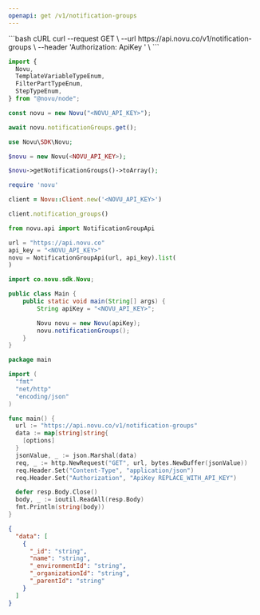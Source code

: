 ```yaml
---
openapi: get /v1/notification-groups
---
```



<ApikeyWarning />

<RequestExample>
```bash cURL
curl --request GET \
--url https://api.novu.co/v1/notification-groups \
--header 'Authorization: ApiKey <NOVU_API_KEY>' \
```

```javascript Node.js
import {
  Novu,
  TemplateVariableTypeEnum,
  FilterPartTypeEnum,
  StepTypeEnum,
} from "@novu/node";

const novu = new Novu("<NOVU_API_KEY>");

await novu.notificationGroups.get();
```

```php PHP
use Novu\SDK\Novu;

$novu = new Novu(<NOVU_API_KEY>);

$novu->getNotificationGroups()->toArray();
```

```ruby Ruby
require 'novu'

client = Novu::Client.new('<NOVU_API_KEY>')

client.notification_groups()
```

```python Python
from novu.api import NotificationGroupApi

url = "https://api.novu.co"
api_key = "<NOVU_API_KEY>"
novu = NotificationGroupApi(url, api_key).list(
)
```

```java Java
import co.novu.sdk.Novu;

public class Main {
    public static void main(String[] args) {
        String apiKey = "<NOVU_API_KEY>";

        Novu novu = new Novu(apiKey);
        novu.notificationGroups();
    }
}
```

```go Go
package main

import (
  "fmt"
  "net/http"
  "encoding/json"
)

func main() {
  url := "https://api.novu.co/v1/notification-groups"
  data := map[string]string{
    [options]
  }
  jsonValue, _ := json.Marshal(data)
  req, _ := http.NewRequest("GET", url, bytes.NewBuffer(jsonValue))
  req.Header.Set("Content-Type", "application/json")
  req.Header.Set("Authorization", "ApiKey REPLACE_WITH_API_KEY")

  defer resp.Body.Close()
  body, _ := ioutil.ReadAll(resp.Body)
  fmt.Println(string(body))
}

```

</RequestExample>

<ResponseExample>

```json Response
{
  "data": [
    {
      "_id": "string",
      "name": "string",
      "_environmentId": "string",
      "_organizationId": "string",
      "_parentId": "string"
    }
  ]
}
```

</ResponseExample>
